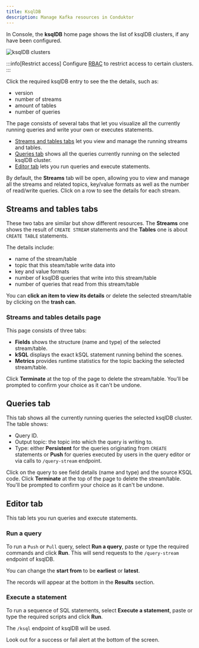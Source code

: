 ```yaml
---
title: KsqlDB
description: Manage Kafka resources in Conduktor
---
```


In <GlossaryTerm>Console</GlossaryTerm>, the **ksqlDB** home page shows the list of ksqlDB <GlossaryTerm>clusters</GlossaryTerm>, if any have been configured.

![ksqlDB clusters](/images/ksql_clusters.png)

:::info[Restrict access]
Configure [RBAC](/guide/conduktor-in-production/admin/set-up-rbac) to restrict access to certain clusters.
:::

Click the required ksqlDB entry to see the the details, such as:

- version
- number of streams
- amount of tables
- number of queries

The page consists of several tabs that let you visualize all the currently running queries and write your own or executes statements.

- [Streams and tables tabs](#streams-and-tables-tabs) let you view and manage the running streams and tables.
- [Queries tab](#queries-tab) shows all the queries currently running on the selected ksqlDB cluster.
- [Editor tab](#editor-tab) lets you run queries and execute statements.

By default, the **Streams** tab will be open, allowing you to view and manage all the streams and related topics, key/value formats as well as the number of read/write queries. Click on a row to see the details for each stream.

## Streams and tables tabs

These two tabs are similar but show different resources. The **Streams** one shows the result of `CREATE STREAM` statements and the **Tables** one is about `CREATE TABLE` statements.

The details include:

- name of the stream/table
- topic that this steam/table write data into
- key and value formats
- number of ksqlDB queries that write into this stream/table
- number of queries that read from this stream/table

You can **click an item to view its details** or delete the selected stream/table by clicking on the **trash can**.

### Streams and tables details page

This page consists of three tabs:

- **Fields** shows the structure (name and type) of the selected stream/table.
- **kSQL** displays the exact kSQL statement running behind the scenes.
- **Metrics** provides runtime statistics for the topic backing the selected stream/table.

Click **Terminate** at the top of the page to delete the stream/table. You'll be prompted to confirm your choice as it can't be undone.

## Queries tab

This tab shows all the currently running queries the selected ksqlDB cluster. The table shows:

- Query ID.
- Output topic: the topic into which the query is writing to.
- Type: either **Persistent** for the queries originating from `CREATE` statements or **Push** for queries executed by users in the query editor or via calls to `/query-stream` endpoint.

Click on the query to see field details (name and type) and the source KSQL code. Click **Terminate** at the top of the page to delete the stream/table. You'll be prompted to confirm your choice as it can't be undone.

## Editor tab

This tab lets you run queries and execute statements.

### Run a query

To run a `Push` or `Pull` query, select **Run a query**, paste or type the required commands and click **Run**. This will send requests to the `/query-stream` endpoint of ksqlDB.

You can change the **start from** to be **earliest** or **latest**.

The records will appear at the bottom in the **Results** section.

### Execute a statement

To run a sequence of SQL statements, select **Execute a statement**, paste or type the required scripts and click **Run**.

The `/ksql` endpoint of ksqlDB will be used.

Look out for a success or fail alert at the bottom of the screen.
